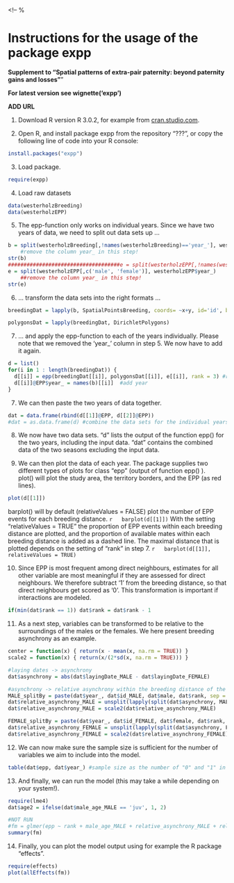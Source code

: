 <!--
%


Instructions for the usage of the package expp
========================================================

**Supplement to "Spatial patterns of extra-pair paternity: beyond paternity gains and losses"**"

**For latest version see wignette('expp')**

**ADD URL**

1. Download R version R 3.0.2, for example from <a href="http://cran.rstudio.com/">cran.studio.com</a>.

2. Open R, and install package expp from the repository "???", or copy the following line of code into your R console:
  
  ```r
  install.packages("expp")
  ```
  
3. Load package.
  ```r
  require(expp)
  ```

4. Load raw datasets
  ```r
  data(westerholzBreeding)
  data(westerholzEPP)
  ```
  
5. The epp-function only works on individual years. Since we have two years of data, we need to split out data sets up ...  
  ```r
  b = split(westerholzBreeding[,!names(westerholzBreeding)=='year_'], westerholzBreeding$year_)
      #remove the column year_ in this step!
  str(b)
  ####################################e = split(westerholzEPP[,!names(westerholzEPP)=='year_'], westerholzEPP$year_) 
  e = split(westerholzEPP[,c('male', 'female')], westerholzEPP$year_) 
      ##remove the column year_ in this step!
  str(e)
  ```

6. ... transform the data sets into the right formats ...
  ```r
  breedingDat = lapply(b, SpatialPointsBreeding, coords= ~x+y, id='id', breeding= ~male + female)
  
  polygonsDat = lapply(breedingDat, DirichletPolygons)
  ```
  
7. ... and apply the epp-function to each of the years individually. Please note that we removed the 'year_' column in step 5. We now have to add it again.
  ```r
  d = list()
  for(i in 1 : length(breedingDat)) {
    d[[i]] = epp(breedingDat[[i]], polygonsDat[[i]], e[[i]], rank = 3) #run epp()
    d[[i]]@EPP$year_ = names(b)[[i]]  #add year
  }
  ```
  
7. We can then paste the two years of data together.
  ```r
  dat = data.frame(rbind(d[[1]]@EPP, d[[2]]@EPP))
  #dat = as.data.frame(d) #combine the data sets for the individual years
  ```
  
8. We now have two data sets. "d" lists the output of the function epp() for the two years, including the input data. "dat" contains the combined data of the two seasons excluding the input data.
  
9. We can then plot the data of each year. The package supplies two different types of plots for class "epp" (output of function epp()  ).  
  plot() will plot the study area, the territory borders, and the EPP (as red lines).
  ```r
  plot(d[[1]])
  ```
  barplot() will by default (relativeValues = FALSE) plot the number of EPP events for each breeding distance. 
  ```r
  barplot(d[[1]])
  ```
  With the setting "relativeValues = TRUE" the proportion of EPP events within each breeding distance are plotted, and the proportion of available mates within each breeding distance is added as a dashed line. The maximal distance that is plotted depends on the setting of "rank" in step 7.
  ```r
  barplot(d[[1]], relativeValues = TRUE)
  ```

10. Since EPP is most frequent among direct neighbours, estimates for all other variable are most meaningful if they are assessed for direct neighbours. We therefore subtract '1' from the breeding distance, so that direct neighbours get scored as '0'. This transformation is important if interactions are modeled.
  ```r
  if(min(dat$rank == 1)) dat$rank = dat$rank - 1
  ```

11. As a next step, variables can be transformed to be relative to the surroundings of the males or the females. We here present breeding asynchrony as an example.  
  ```r
  center = function(x) { return(x - mean(x, na.rm = TRUE)) }
  scale2 = function(x) { return(x/(2*sd(x, na.rm = TRUE))) }
  
  #laying dates -> asynchrony
  dat$asynchrony = abs(dat$layingDate_MALE - dat$layingDate_FEMALE)
  
  #asynchrony -> relative asynchrony within the breeding distance of the focal pair
  MALE_splitBy = paste(dat$year_, dat$id_MALE, dat$male, dat$rank, sep = "_")
  dat$relative_asynchrony_MALE = unsplit(lapply(split(dat$asynchrony, MALE_splitBy), center), MALE_splitBy)
  dat$relative_asynchrony_MALE = scale2(dat$relative_asynchrony_MALE)
  
  FEMALE_splitBy = paste(dat$year_, dat$id_FEMALE, dat$female, dat$rank, sep = "_")
  dat$relative_asynchrony_FEMALE = unsplit(lapply(split(dat$asynchrony, FEMALE_splitBy), center), FEMALE_splitBy)
  dat$relative_asynchrony_FEMALE = scale2(dat$relative_asynchrony_FEMALE)
  
  ```

12. We can now make sure the sample size is sufficient for the number of variables we aim to include into the model.
  ```r
  table(dat$epp, dat$year_) #sample size as the number of "0" and "1" in the epp column
  ```
  
13. And finally, we can run the model (this may take a while depending on your system!).
  ```r
  require(lme4)
  dat$age2 = ifelse(dat$male_age_MALE == 'juv', 1, 2)
  
  #NOT RUN
  #fm = glmer(epp ~ rank + male_age_MALE + relative_asynchrony_MALE + relative_asynchrony_FEMALE + (1|male) + (1|female) + (1|year_), data = dat, family = binomial)
  summary(fm)
  ```
  
14. Finally, you can plot the model output using for example the R package "effects".
  ```r
  require(effects)
  plot(allEffects(fm))
  ```

